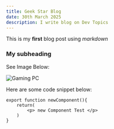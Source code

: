 ```yaml
---
title: Geek Star Blog
date: 30th March 2025
description: I write blog on Dev Topics
---
```

This is my **first** blog post using *markdown*

### My subheading

See Image Below:

![Gaming PC](/img/working.jpg)


Here are some code snippet below:

```
export function newComponent(){
    return(
        <p> new Component Test </p>
    )
}

```